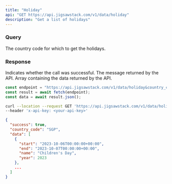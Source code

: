 ```yaml
---
title: "Holiday"
api: "GET https://api.jigsawstack.com/v1/data/holiday"
description: "Get a list of holidays"
---
```


### Query

<ParamField query="country_code" type="string" required>
  The country code for which to get the holidays.
</ParamField>

<Snippet file="header.mdx" />

### Response

<ResponseField name="success" type="boolean">
  Indicates whether the call was successful.
</ResponseField>

<ResponseField name="message" type="string">
  The message returned by the API.
</ResponseField>

<ResponseField name="data" type="array">
  Array containing the data returned by the API.
</ResponseField>

<RequestExample>

```javascript Node.js
const endpoint = "https://api.jigsawstack.com/v1/data/holiday&country_code=SGP";
const result = await fetch(endpoint);
const data = await result.json();
```

```bash cURL
curl --location --request GET 'https://api.jigsawstack.com/v1/data/holiday&country_code=SGP' \
--header 'x-api-key: <your-api-key>'
```

</RequestExample>

<ResponseExample>

```json Response
{
  "success": true,
  "country_code": "SGP",
  "data": [
    {
      "start": "2023-10-06T00:00:00+00:00",
      "end": "2023-10-07T00:00:00+00:00",
      "name": "Children's Day",
      "year": 2023
    },
    ...
  ]
}
```

</ResponseExample>
